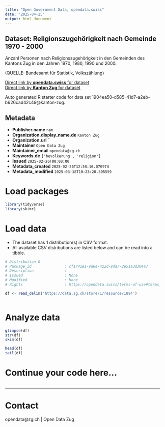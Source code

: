 ```yaml
---
title: "Open Government Data, opendata.swiss"
date: "2025-04-25"
output: html_document
---
```


## Dataset: Religionszugehörigkeit nach Gemeinde 1970 - 2000

Anzahl Personen nach Religionszugehörigkeit in den Gemeinden des Kantons Zug in den Jahren 1970, 1980, 1990 und 2000.


(QUELLE: Bundesamt für Statistik, Volkszählung)

[Direct link by **opendata.swiss** for dataset](https://opendata.swiss/de/dataset/religionszugehorigkeit-nach-gemeinde-1970-2000)<br>
[Direct link by **Kanton Zug** for dataset]()

Auto generated R starter code for data set 1904ea50-d585-41d7-a2eb-b626cad42c49@kanton-zug.

## Metadata

- **Publisher.name** `nan`
- **Organization.display_name.de** `Kanton Zug`
- **Organization.url** ``
- **Maintainer** `Open Data Zug`
- **Maintainer_email** `opendata@zg.ch`
- **Keywords.de** `['bevolkerung', 'religion']`
- **Issued** `2025-02-26T00:00:00`
- **Metadata_created** `2025-02-26T12:58:16.070974`
- **Metadata_modified** `2025-03-18T10:23:20.595559`


# Load packages

```r

library(tidyverse)
library(skimr)

```

# Load data

-   The dataset has 1 distribution(s) in CSV format.
-   All available CSV distributions are listed below and can be read into a tibble.

```r

# Distribution 0
# Package_id               : cf1741e1-9a6e-422d-9da7-2e51a3d304a7
# Description              : 
# Issued                   : None
# Modified                 : None
# Rights                   : https://opendata.swiss/terms-of-use#terms_by

df <- read_delim('https://data.zg.ch/store/1/resource/1894')



```

# Analyze data

```r

glimpse(df)
str(df)
skim(df)

head(df)
tail(df)

```

# Continue your code here...

```r

```

------------------------------------------------------------------------

# Contact

opendata@zg.ch | Open Data Zug
